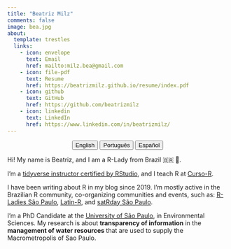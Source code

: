 ```yaml
---
title: "Beatriz Milz"
comments: false
image: bea.jpg
about:
  template: trestles
  links:
    - icon: envelope
      text: Email
      href: mailto:milz.bea@gmail.com
    - icon: file-pdf
      text: Resume
      href: https://beatrizmilz.github.io/resume/index.pdf  
    - icon: github
      text: GitHub
      href: https://github.com/beatrizmilz
    - icon: linkedin
      text: LinkedIn
      href: https://www.linkedin.com/in/beatrizmilz/  
---
```


<center>

::: {.btn-group role="group" aria-label="About"}
<a href="about.html"> <button type="button" class="btn btn-primary me-md-2 btn-sm">English</button></a> <a href="about-pt.html"> <button type="button" class="btn btn-primary me-md-2 btn-sm">Português</button></a>   <a href="about-es.html"><button type="button" class="btn btn-primary me-md-2 btn-sm">Español</button></a>
:::

</center>

::: {#hero-heading}
Hi!
My name is Beatriz, and I am a R-Lady from Brazil 🇧🇷 💜.

I'm a [tidyverse instructor certified by RStudio](https://education.rstudio.com/trainers/people/milz+beatriz/), and I teach R at [Curso-R](https://curso-r.com/).

I have been writing about R in my blog since 2019.
I'm mostly active in the Brazilian R community, co-organizing communities and events, such as:  [R-Ladies São Paulo](https://rladies-sp.org/), [Latin-R](https://latin-r.com/), and [satRday São Paulo](https://saopaulo2019.satrdays.org/).

I'm a PhD Candidate at the [University of São Paulo](http://www.iee.usp.br/), in Environmental Sciences.
My research is about **transparency of information** in the **management of water resources** that are used to supply the Macrometropolis of Sao Paulo.
:::
